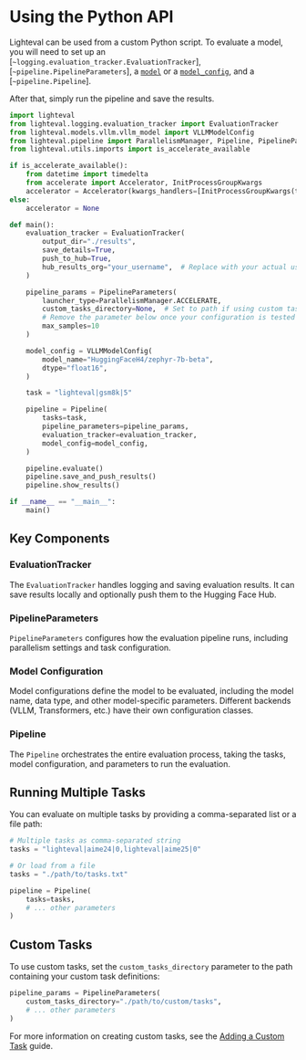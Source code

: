 # Using the Python API

Lighteval can be used from a custom Python script. To evaluate a model, you will need to set up an
[`~logging.evaluation_tracker.EvaluationTracker`], [`~pipeline.PipelineParameters`],
a [`model`](package_reference/models) or a [`model_config`](package_reference/model_config),
and a [`~pipeline.Pipeline`].

After that, simply run the pipeline and save the results.

```python
import lighteval
from lighteval.logging.evaluation_tracker import EvaluationTracker
from lighteval.models.vllm.vllm_model import VLLMModelConfig
from lighteval.pipeline import ParallelismManager, Pipeline, PipelineParameters
from lighteval.utils.imports import is_accelerate_available

if is_accelerate_available():
    from datetime import timedelta
    from accelerate import Accelerator, InitProcessGroupKwargs
    accelerator = Accelerator(kwargs_handlers=[InitProcessGroupKwargs(timeout=timedelta(seconds=3000))])
else:
    accelerator = None

def main():
    evaluation_tracker = EvaluationTracker(
        output_dir="./results",
        save_details=True,
        push_to_hub=True,
        hub_results_org="your_username",  # Replace with your actual username
    )

    pipeline_params = PipelineParameters(
        launcher_type=ParallelismManager.ACCELERATE,
        custom_tasks_directory=None,  # Set to path if using custom tasks
        # Remove the parameter below once your configuration is tested
        max_samples=10
    )

    model_config = VLLMModelConfig(
        model_name="HuggingFaceH4/zephyr-7b-beta",
        dtype="float16",
    )

    task = "lighteval|gsm8k|5"

    pipeline = Pipeline(
        tasks=task,
        pipeline_parameters=pipeline_params,
        evaluation_tracker=evaluation_tracker,
        model_config=model_config,
    )

    pipeline.evaluate()
    pipeline.save_and_push_results()
    pipeline.show_results()

if __name__ == "__main__":
    main()
```

## Key Components

### EvaluationTracker
The `EvaluationTracker` handles logging and saving evaluation results. It can save results locally and optionally push them to the Hugging Face Hub.

### PipelineParameters
`PipelineParameters` configures how the evaluation pipeline runs, including parallelism settings and task configuration.

### Model Configuration
Model configurations define the model to be evaluated, including the model name, data type, and other model-specific parameters. Different backends (VLLM, Transformers, etc.) have their own configuration classes.

### Pipeline
The `Pipeline` orchestrates the entire evaluation process, taking the tasks, model configuration, and parameters to run the evaluation.

## Running Multiple Tasks

You can evaluate on multiple tasks by providing a comma-separated list or a file path:

```python
# Multiple tasks as comma-separated string
tasks = "lighteval|aime24|0,lighteval|aime25|0"

# Or load from a file
tasks = "./path/to/tasks.txt"

pipeline = Pipeline(
    tasks=tasks,
    # ... other parameters
)
```

## Custom Tasks

To use custom tasks, set the `custom_tasks_directory` parameter to the path containing your custom task definitions:

```python
pipeline_params = PipelineParameters(
    custom_tasks_directory="./path/to/custom/tasks",
    # ... other parameters
)
```

For more information on creating custom tasks, see the [Adding a Custom Task](adding-a-custom-task) guide.
